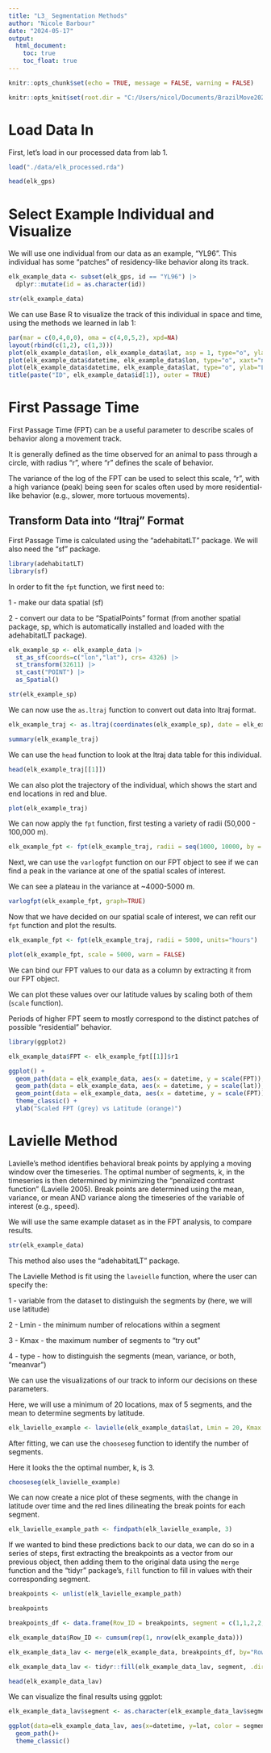 ```yaml
---
title: "L3_ Segmentation Methods"
author: "Nicole Barbour"
date: "2024-05-17"
output:
  html_document:
    toc: true
    toc_float: true
---
```


```r

knitr::opts_chunk$set(echo = TRUE, message = FALSE, warning = FALSE)

knitr::opts_knit$set(root.dir = "C:/Users/nicol/Documents/BrazilMove2024")
```

# Load Data In

First, let's load in our processed data from lab 1.

```r
load("./data/elk_processed.rda")

head(elk_gps)
```

# Select Example Individual and Visualize

We will use one individual from our data as an example, "YL96". This individual has some "patches" of residency-like behavior along its track.

```r
elk_example_data <- subset(elk_gps, id == "YL96") |>
  dplyr::mutate(id = as.character(id))

str(elk_example_data)
```


We can use Base R to visualize the track of this individual in space and time, using the methods we learned in lab 1:


```r
par(mar = c(0,4,0,0), oma = c(4,0,5,2), xpd=NA)
layout(rbind(c(1,2), c(1,3)))
plot(elk_example_data$lon, elk_example_data$lat, asp = 1, type="o", ylab="Latitude", xlab="Longitude")
plot(elk_example_data$datetime, elk_example_data$lon, type="o", xaxt="n", ylab="Longitude", xlab="")
plot(elk_example_data$datetime, elk_example_data$lat, type="o", ylab="Latitude", xlab="Datetime")
title(paste("ID", elk_example_data$id[1]), outer = TRUE)
```


# First Passage Time

First Passage Time (FPT) can be a useful parameter to describe scales of behavior along a movement track. 

It is generally defined as the time observed for an animal to pass through a circle, with radius "r", where "r" defines the scale of behavior.

The variance of the log of the FPT can be used to select this scale, "r", with a high variance (peak) being seen for scales often used by more residential-like behavior (e.g., slower, more tortuous movements).

## Transform Data into "ltraj" Format

First Passage Time is calculated using the "adehabitatLT" package. We will also need the "sf" package. 

```r
library(adehabitatLT)
library(sf)
```

In order to fit the `fpt` function, we first need to:

1 - make our data spatial (sf)

2 - convert our data to be "SpatialPoints" format (from another spatial package, sp, which is automatically installed and loaded with the adehabitatLT package).



```r
elk_example_sp <- elk_example_data |>
  st_as_sf(coords=c("lon","lat"), crs= 4326) |> 
  st_transform(32611) |>
  st_cast("POINT") |> 
  as_Spatial()

str(elk_example_sp)
```

We can now use the `as.ltraj` function to convert out data into ltraj format.

```r
elk_example_traj <- as.ltraj(coordinates(elk_example_sp), date = elk_example_data$datetime, id = elk_example_data$id)

summary(elk_example_traj)
```
We can use the `head` function to look at the ltraj data table for this individual.

```r
head(elk_example_traj[[1]])
```

We can also plot the trajectory of the individual, which shows the start and end locations in red and blue.

```r
plot(elk_example_traj)
```


We can now apply the `fpt` function, first testing a variety of radii (50,000 - 100,000 m).

```r
elk_example_fpt <- fpt(elk_example_traj, radii = seq(1000, 10000, by = 1000), units="hours")
```

Next, we can use the `varlogfpt` function on our FPT object to see if we can find a peak in the variance at one of the spatial scales of interest.

We can see a plateau in the variance at ~4000-5000 m.
 
```r
varlogfpt(elk_example_fpt, graph=TRUE)
```

Now that we have decided on our spatial scale of interest, we can refit our `fpt` function and plot the results.

```r
elk_example_fpt <- fpt(elk_example_traj, radii = 5000, units="hours")

plot(elk_example_fpt, scale = 5000, warn = FALSE)
```

We can bind our FPT values to our data as a column by extracting it from our FPT object.

We can plot these values over our latitude values by scaling both of them (`scale` function).

Periods of higher FPT seem to mostly correspond to the distinct patches of possible "residential" behavior.

```r
library(ggplot2)
```

```r

elk_example_data$FPT <- elk_example_fpt[[1]]$r1

ggplot() +
  geom_path(data = elk_example_data, aes(x = datetime, y = scale(FPT)), color="darkgrey", size = 1) +
  geom_path(data = elk_example_data, aes(x = datetime, y = scale(lat)), color ="orange", alpha = 0.6, size = 1) +
  geom_point(data = elk_example_data, aes(x = datetime, y = scale(FPT))) +
  theme_classic() +
  ylab("Scaled FPT (grey) vs Latitude (orange)")
```




# Lavielle Method

Lavielle’s method identifies behavioral break points by applying a moving window over the timeseries. The optimal number of segments, k, in the timeseries is then determined by minimizing the "penalized contrast function" (Lavielle 2005). Break points are determined using the mean, variance, or mean AND variance along the timeseries of the variable of interest (e.g., speed).

We will use the same example dataset as in the FPT analysis, to compare results.

```r
str(elk_example_data)
```

This method also uses the "adehabitatLT" package. 

The Lavielle Method is fit using the `laveielle` function, where the user can specify the:

  1 - variable from the dataset to distinguish the segments by (here, we will use latitude)
  
  2 - Lmin - the minimum number of relocations within a segment
  
  3 - Kmax - the maximum number of segments to "try out"
  
  4 - type - how to distinguish the segments (mean, variance, or both, "meanvar")
  
We can use the visualizations of our track to inform our decisions on these parameters. 

Here, we will use a minimum of 20 locations, max of 5 segments, and the mean to determine segments by latitude.


```r

elk_lavielle_example <- lavielle(elk_example_data$lat, Lmin = 20, Kmax = 5, type = "mean")
```

After fitting, we can use the `chooseseg` function to identify the number of segments.

Here it looks the the optimal number, k, is 3.

```r
chooseseg(elk_lavielle_example)
```

We can now create a nice plot of these segments, with the change in latitude over time and the red lines dilineating the break points for each segment.

```r
elk_lavielle_example_path <- findpath(elk_lavielle_example, 3)
```

If we wanted to bind these predictions back to our data, we can do so in a series of steps, first extracting the breakpoints as a vector from our previous object, then adding them to the original data using the `merge` function and the "tidyr" package's, `fill` function to fill in values with their corresponding segment.

```r

breakpoints <- unlist(elk_lavielle_example_path)

breakpoints
```

```r
breakpoints_df <- data.frame(Row_ID = breakpoints, segment = c(1,1,2,2,3,3))

elk_example_data$Row_ID <- cumsum(rep(1, nrow(elk_example_data)))

elk_example_data_lav <- merge(elk_example_data, breakpoints_df, by="Row_ID", all.x=TRUE)

elk_example_data_lav <- tidyr::fill(elk_example_data_lav, segment, .direction = 'down')

head(elk_example_data_lav)
```

We can visualize the final results using ggplot: 

```r
elk_example_data_lav$segment <- as.character(elk_example_data_lav$segment)

ggplot(data=elk_example_data_lav, aes(x=datetime, y=lat, color = segment)) +
  geom_path()+
  theme_classic()
```

